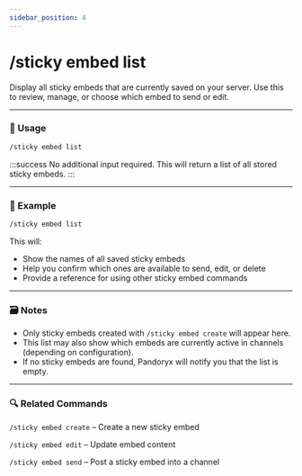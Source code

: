 ```yaml
---
sidebar_position: 4
---
```


# /sticky embed list

Display all sticky embeds that are currently saved on your server. Use this to review, manage, or choose which embed to send or edit.

<hr className="md-divider-gradient" />

### 💬 Usage
```bash
/sticky embed list
```
:::success
No additional input required. This will return a list of all stored sticky embeds.
:::

<hr className="md-divider-gradient" />

### 📌 Example
```bash
/sticky embed list
```
This will:
- Show the names of all saved sticky embeds
- Help you confirm which ones are available to send, edit, or delete
- Provide a reference for using other sticky embed commands

<hr className="md-divider-gradient" />

### 🗃️ Notes
- Only sticky embeds created with `/sticky embed create` will appear here.
- This list may also show which embeds are currently active in channels (depending on configuration).
- If no sticky embeds are found, Pandoryx will notify you that the list is empty.

<hr className="md-divider-gradient" />

### 🔍 Related Commands
`/sticky embed create` – Create a new sticky embed

`/sticky embed edit` – Update embed content

`/sticky embed send` – Post a sticky embed into a channel